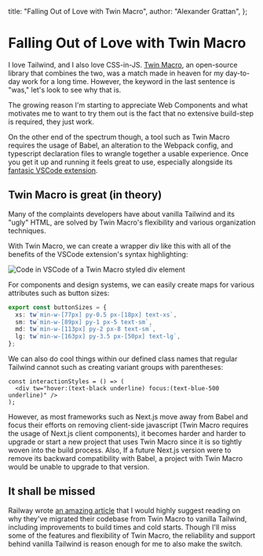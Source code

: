 
  title: "Falling Out of Love with Twin Macro",
  author: "Alexander Grattan",
};

# Falling Out of Love with Twin Macro

I love Tailwind, and I also love CSS-in-JS. [Twin Macro](https://github.com/ben-rogerson/twin.macro), an open-source library that combines the two, was a match made in heaven for my day-to-day work for a long time. However, the keyword in the last sentence is "was," let's look to see why that is.

The growing reason I'm starting to appreciate Web Components and what motivates me to want to try them out is the fact that no extensive build-step is required, they just work.

On the other end of the spectrum though, a tool such as Twin Macro requires the usage of Babel, an alteration to the Webpack config, and typescript declaration files to wrangle together a usable experience. Once you get it up and running it feels great to use, especially alongside its [fantasic VSCode extension](https://github.com/lightyen/vscode-Tailwind-twin).

## Twin Macro is great (in theory)

Many of the complaints developers have about vanilla Tailwind and its "ugly" HTML, are solved by Twin Macro's flexibility and various organization techniques.

With Twin Macro, we can create a wrapper div like this with all of the benefits of the VSCode extension's syntax highlighting:

<Image
  src={TwinMacroCode}
  alt="Code in VSCode of a Twin Macro styled div element"
/>

For components and design systems, we can easily create maps for various attributes such as button sizes:

```ts
export const buttonSizes = {
  xs: tw`min-w-[77px] py-0.5 px-[18px] text-xs`,
  sm: tw`min-w-[89px] py-1 px-5 text-sm`,
  md: tw`min-w-[113px] py-2 px-8 text-sm`,
  lg: tw`min-w-[163px] py-3.5 px-[50px] text-lg`,
};
```

We can also do cool things within our defined class names that regular Tailwind cannot such as creating variant groups with parentheses:

```tsx
const interactionStyles = () => (
  <div tw="hover:(text-black underline) focus:(text-blue-500 underline)" />
);
```

However, as most frameworks such as Next.js move away from Babel and focus their efforts on removing client-side javascript (Twin Macro requires the usage of Next.js client components), it becomes harder and harder to upgrade or start a new project that uses Twin Macro since it is so tightly woven into the build process. Also, If a future Next.js version were to remove its backward compatibility with Babel, a project with Twin Macro would be unable to upgrade to that version.

## It shall be missed

Railway wrote [an amazing article](https://blog.railway.app/p/twin-macro-tailwind-migration) that I would highly suggest reading on why they've migrated their codebase from Twin Macro to vanilla Tailwind, including improvements to build times and cold starts. Though I'll miss some of the features and flexibility of Twin Macro, the reliability and support behind vanilla Tailwind is reason enough for me to also make the switch.
